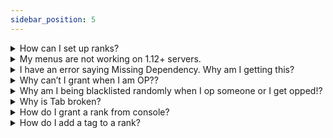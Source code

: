 ```yaml
---
sidebar_position: 5
---
```

<details>
<summary>How can I set up ranks?</summary>

You can set up ranks by using the `/rank` command. Be sure to go to Phoenix `bukkit.yml` config and locate the phoenix operators part in the config and add your UUID for you can have access to rank management commands. You can create a command by doing `/rank create` and then editing it in `/rank editor` or you can use the provided commands to edit it manually by doing `/rank [command]`
</details>
  
<details>
<summary>My menus are not working on 1.12+ servers.</summary>

To ensure your menus work properly on 1.12+ servers, follow these steps:

1. Go to guiconfig.yml file.
2. Locate the "fill-glass" section.
3. Change the material to something like "GRAY_STAINED_GLASS_PANE" under "fill-glass".
4. Save and restart your server.

The menus should start working properly for 1.12+ servers again.
</details>
  
<details>
<summary>I have an error saying Missing Dependency. Why am I getting this?</summary>

A: This usually means you are missing a dependency such as PlaceholderAPI!
</details>
  
<details>
<summary>Why can’t I grant when I am OP??</summary>

A: Please ensure you have core.grant.* or core.grant.rankName AND you are above the rank you are trying to both !
</details>
  
<details>
<summary>Why am I being blacklisted randomly when I op someone or I get opped!?</summary>

This is because of our security system we added. Please do security add [ign] or disable it in the config.
</details>
  
<details>
<summary>Why is Tab broken?</summary>

A: Some versions are not supported yet.
</details>
  
<details>
<summary>How do I grant a rank from console?</summary>

You can grant a rank from the console using the `/ogrant` command
</details>
  
<details>
<summary>How do I add a tag to a rank?</summary>

Add the permission autotaggrant.tagName or .* to the rank
</details>